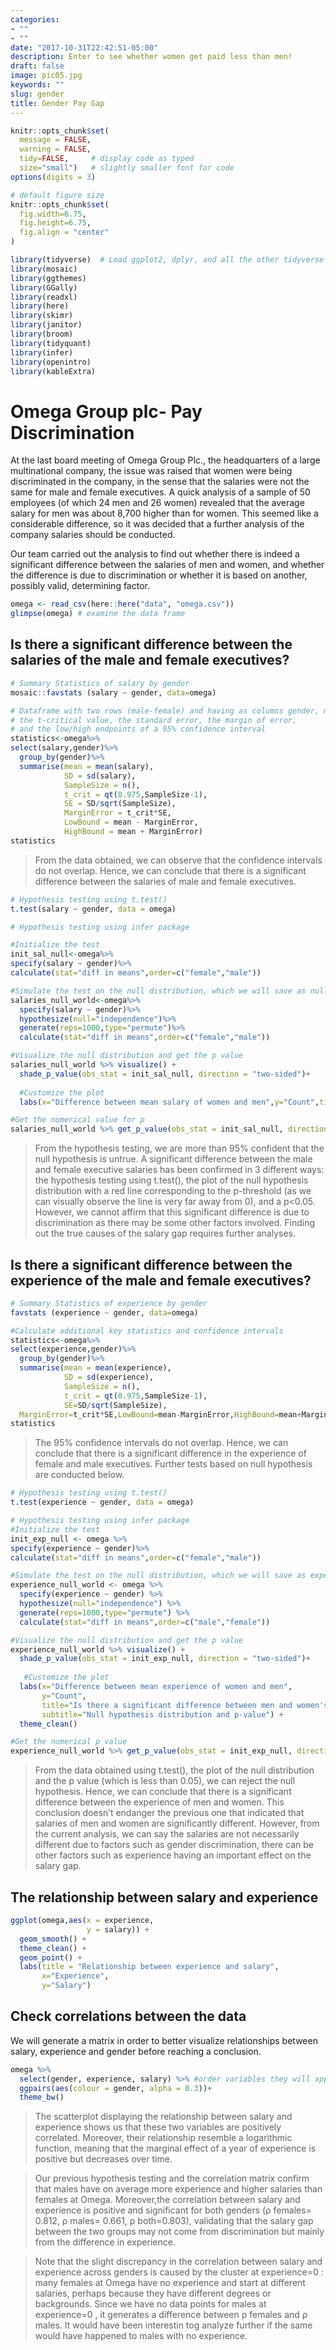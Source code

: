 ```yaml
---
categories:
- ""
- ""
date: "2017-10-31T22:42:51-05:00"
description: Enter to see whether women get paid less than men!
draft: false
image: pic05.jpg
keywords: ""
slug: gender
title: Gender Pay Gap
---
```



```r
knitr::opts_chunk$set(
  message = FALSE, 
  warning = FALSE, 
  tidy=FALSE,     # display code as typed
  size="small")   # slightly smaller font for code
options(digits = 3)

# default figure size
knitr::opts_chunk$set(
  fig.width=6.75, 
  fig.height=6.75,
  fig.align = "center"
)
```


```r
library(tidyverse)  # Load ggplot2, dplyr, and all the other tidyverse packages
library(mosaic)
library(ggthemes)
library(GGally)
library(readxl)
library(here)
library(skimr)
library(janitor)
library(broom)
library(tidyquant)
library(infer)
library(openintro)
library(kableExtra)
```

# Omega Group plc- Pay Discrimination

At the last board meeting of Omega Group Plc., the headquarters of a large multinational company, the issue was raised that women were being discriminated in the company, in the sense that the salaries were not the same for male and female executives. A quick analysis of a sample of 50 employees (of which 24 men and 26 women) revealed that the average salary for men was about 8,700 higher than for women. This seemed like a considerable difference, so it was decided that a further analysis of the company salaries should be conducted. 

Our team carried out the analysis to find out whether there is indeed a significant difference between the salaries of men and women, and whether the difference is due to discrimination or whether it is based on another, possibly valid, determining factor. 

```r
omega <- read_csv(here::here("data", "omega.csv"))
glimpse(omega) # examine the data frame
```


## Is there a significant difference between the salaries of the male and female executives?

```r
# Summary Statistics of salary by gender
mosaic::favstats (salary ~ gender, data=omega)

# Dataframe with two rows (male-female) and having as columns gender, mean, SD, sample size, 
# the t-critical value, the standard error, the margin of error, 
# and the low/high endpoints of a 95% confidence interval
statistics<-omega%>%
select(salary,gender)%>%
  group_by(gender)%>%
  summarise(mean = mean(salary),
            SD = sd(salary),
            SampleSize = n(),
            t_crit = qt(0.975,SampleSize-1),
            SE = SD/sqrt(SampleSize),
            MarginError = t_crit*SE,
            LowBound = mean - MarginError,
            HighBound = mean + MarginError)
statistics

```

> From the data obtained, we can observe that the confidence intervals do not overlap. Hence, we can conclude that there is a significant difference between the salaries of male and female executives. 


```r
# Hypothesis testing using t.test() 
t.test(salary ~ gender, data = omega)

# Hypothesis testing using infer package

#Initialize the test
init_sal_null<-omega%>%
specify(salary ~ gender)%>%
calculate(stat="diff in means",order=c("female","male")) 

#Simulate the test on the null distribution, which we will save as null
salaries_null_world<-omega%>%
  specify(salary ~ gender)%>%
  hypothesize(null="independence")%>%
  generate(reps=1000,type="permute")%>%
  calculate(stat="diff in means",order=c("female","male"))

#Visualize the null distribution and get the p value
salaries_null_world %>% visualize() +
  shade_p_value(obs_stat = init_sal_null, direction = "two-sided")+
  
  #Customize the plot
  labs(x="Difference between mean salary of women and men",y="Count",title="Is there a significant difference between men and women's salaries?",subtitle="Null hypothesis distribution and p-value")+theme_clean()

#Get the numerical value for p
salaries_null_world %>% get_p_value(obs_stat = init_sal_null, direction = "two_sided")
```

> From the hypothesis testing, we are more than 95% confident that the null hypothesis is untrue. A significant difference between the male and female executive salaries has been confirmed in 3 different ways: the hypothesis testing using t.test(), the plot of the null hypothesis distribution with a red line corresponding to the p-threshold (as we can visually observe the line is very far away from 0), and a p<0.05. However, we cannot affirm that this significant difference is due to discrimination as there may be some other factors involved. Finding out the true causes of the salary gap requires further analyses.

## Is there a significant difference between the experience of the male and female executives?

```r
# Summary Statistics of experience by gender
favstats (experience ~ gender, data=omega)

#Calculate additional key statistics and confidence intervals
statistics<-omega%>%
select(experience,gender)%>%
  group_by(gender)%>%
  summarise(mean = mean(experience),
            SD = sd(experience),
            SampleSize = n(),
            t_crit = qt(0.975,SampleSize-1),
            SE=SD/sqrt(SampleSize),
  MarginError=t_crit*SE,LowBound=mean-MarginError,HighBound=mean+MarginError)
statistics
```

> The 95% confidence intervals do not overlap. Hence, we can conclude that there is a significant difference in the experience of female and male executives.
Further tests based on null hypothesis are conducted below.  


```r
# Hypothesis testing using t.test() 
t.test(experience ~ gender, data = omega)

# Hypothesis testing using infer package
#Initialize the test
init_exp_null <- omega %>%
specify(experience ~ gender)%>%
calculate(stat="diff in means",order=c("female","male")) 

#Simulate the test on the null distribution, which we will save as experience_null_world
experience_null_world <- omega %>%
  specify(experience ~ gender) %>%
  hypothesize(null="independence") %>%
  generate(reps=1000,type="permute") %>%
  calculate(stat="diff in means",order=c("male","female"))

#Visualize the null distribution and get the p value
experience_null_world %>% visualize() +
  shade_p_value(obs_stat = init_exp_null, direction = "two-sided")+
 
   #Customize the plot
  labs(x="Difference between mean experience of women and men",
       y="Count",
       title="Is there a significant difference between men and women's experience?",
       subtitle="Null hypothesis distribution and p-value") +
  theme_clean()

#Get the numerical p value
experience_null_world %>% get_p_value(obs_stat = init_exp_null, direction = "two_sided")
```

> From the data obtained using t.test(), the plot of the null distribution and the p value (which is less than 0.05), we can reject the null hypothesis. Hence, we can conclude that there is a significant difference between the experience of men and women. This conclusion doesn't endanger the previous one that indicated that salaries of men and women are significantly different. However, from the current analysis, we can say the salaries are not necessarily different due to factors such as gender discrimination, there can be other factors such as experience having an important effect on the salary gap.


## The relationship between salary and experience

```r

ggplot(omega,aes(x = experience,
                 y = salary)) + 
  geom_smooth() + 
  theme_clean() + 
  geom_point() + 
  labs(title = "Relationship between experience and salary",
       x="Experience",
       y="Salary")

```

## Check correlations between the data

We will generate a matrix in order to better visualize relationships between salary, experience and gender before reaching a conclusion.
```r
omega %>% 
  select(gender, experience, salary) %>% #order variables they will appear in ggpairs()
  ggpairs(aes(colour = gender, alpha = 0.3))+
  theme_bw()
```

>The scatterplot displaying the relationship between salary and experience shows us that these two variables are positively correlated. Moreover, their relationship resemble a logarithmic function, meaning that the marginal effect of a year of experience is positive but decreases over time.

>Our previous hypothesis testing and the correlation matrix confirm that males have on average more experience and higher salaries than females at Omega. Moreover,the correlation between salary and experience is positive and significant for both genders (ρ females= 0.812, ρ males= 0.661, ρ both=0.803), validating that the salary gap between the two groups may not come from discrimination but mainly from the difference in experience.

>Note that the slight discrepancy in the correlation between salary and experience across genders is caused by the cluster at experience=0 : many females at Omega have no experience and start at different salaries, perhaps because they have different degrees or backgrounds. Since we have no data points for males at experience=0 , it generates a difference between ρ females and  ρ males. It would have been interestin tog analyze further if the same would have happened to males with no experience.
